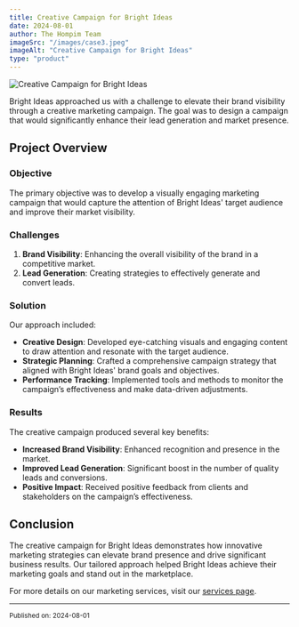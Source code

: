 ```yaml
---
title: Creative Campaign for Bright Ideas
date: 2024-08-01
author: The Hompim Team
imageSrc: "/images/case3.jpeg"
imageAlt: "Creative Campaign for Bright Ideas"
type: "product"
---
```


![Creative Campaign for Bright Ideas](/images/case3.jpeg)

Bright Ideas approached us with a challenge to elevate their brand visibility through a creative marketing campaign. The goal was to design a campaign that would significantly enhance their lead generation and market presence.

## Project Overview

### **Objective**

The primary objective was to develop a visually engaging marketing campaign that would capture the attention of Bright Ideas' target audience and improve their market visibility.

### **Challenges**

1. **Brand Visibility**: Enhancing the overall visibility of the brand in a competitive market.
2. **Lead Generation**: Creating strategies to effectively generate and convert leads.

### **Solution**

Our approach included:

-   **Creative Design**: Developed eye-catching visuals and engaging content to draw attention and resonate with the target audience.
-   **Strategic Planning**: Crafted a comprehensive campaign strategy that aligned with Bright Ideas' brand goals and objectives.
-   **Performance Tracking**: Implemented tools and methods to monitor the campaign’s effectiveness and make data-driven adjustments.

### **Results**

The creative campaign produced several key benefits:

-   **Increased Brand Visibility**: Enhanced recognition and presence in the market.
-   **Improved Lead Generation**: Significant boost in the number of quality leads and conversions.
-   **Positive Impact**: Received positive feedback from clients and stakeholders on the campaign’s effectiveness.

## Conclusion

The creative campaign for Bright Ideas demonstrates how innovative marketing strategies can elevate brand presence and drive significant business results. Our tailored approach helped Bright Ideas achieve their marketing goals and stand out in the marketplace.

For more details on our marketing services, visit our [services page](#).

---

<small>Published on: 2024-08-01</small>
